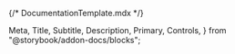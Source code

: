 {/* DocumentationTemplate.mdx */}

  Meta,
  Title,
  Subtitle,
  Description,
  Primary,
  Controls,
} from "@storybook/addon-docs/blocks";

<Meta isTemplate />

<Title />
<Subtitle />

<Primary />

<Description />

### API

<Controls sort={"alpha"} />

### Types

<Types />
